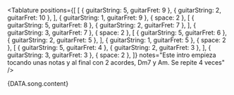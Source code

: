 <Tablature
  positions={[
    [
      { guitarString: 5, guitarFret: 9 },
      { guitarString: 2, guitarFret: 10 },
    ],
    { guitarString: 1, guitarFret: 9 },
    { space: 2 },
    [
      { guitarString: 5, guitarFret: 8 },
      { guitarString: 2, guitarFret: 7 },
    ],
    { guitarString: 3, guitarFret: 7 },
    { space: 2 },
    [
      { guitarString: 5, guitarFret: 6 },
      { guitarString: 2, guitarFret: 5 },
    ],
    { guitarString: 1, guitarFret: 5 },
    { space: 2 },
    [
      { guitarString: 5, guitarFret: 4 },
      { guitarString: 2, guitarFret: 3 },
    ],
    { guitarString: 3, guitarFret: 3 },
    { space: 2 },
  ]}
  notes="Este intro empieza tocando unas notas y al final con 2 acordes, Dm7 y Am. Se repite 4 veces"
/>

<Space size={6} />

<LyricsAndChords chords={DATA.song.chords}>{DATA.song.content}</LyricsAndChords>

